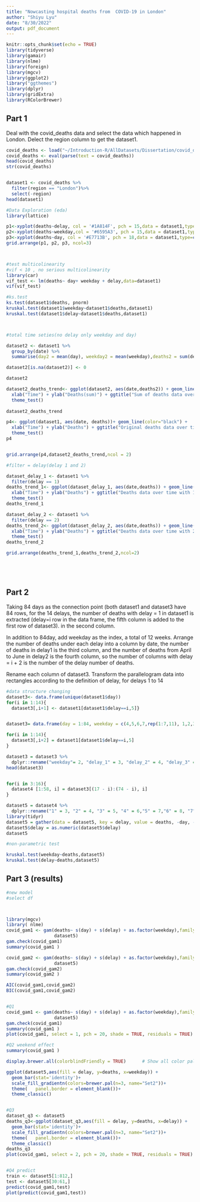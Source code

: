 ---
title: "Nowcasting hospital deaths from  COVID-19 in London"
author: "Shiyu Lyu"
date: "8/30/2022"
output: pdf_document
---

```{r setup, include=FALSE}
knitr::opts_chunk$set(echo = TRUE)
library(tidyverse)
library(gamair)
library(nlme)
library(foreign)
library(mgcv)
library(ggplot2)
library("ggthemes")
library(dplyr) 
library(gridExtra)
library(RColorBrewer)
```

## Part 1

Deal with the covid_deaths data and select the data which happened in London. Delect the region column
to get the dataset1.

```{r ，echo=FALSE}


covid_deaths <- load("~/Introduction-R/AllDatasets/Dissertation/covid_deaths.RData")
covid_deaths <- eval(parse(text = covid_deaths))
head(covid_deaths)
str(covid_deaths)


dataset1 <- covid_deaths %>%
  filter(region == "London")%>%
  select(-region)
head(dataset1)

#Data Exploration (eda)
library(lattice)

p1<-xyplot(deaths~delay, col = '#1A814F', pch = 15,data = dataset1,type=c("p","r"))
p2<-xyplot(deaths~weekday,col = '#6595A3', pch = 15,data = dataset1,type=c("p","r"))
p3<-xyplot(deaths~day, col = '#E7713B', pch = 18,data = dataset1,type=c("p","r"))
grid.arrange(p1, p2, p3, ncol=3)



#test multicolinearity
#vif < 10 , no serious multicolinearity
library(car)
vif_test <- lm(deaths~ day+ weekday + delay,data=dataset1)
vif(vif_test)

#ks.test
ks.test(dataset1$deaths, pnorm)
kruskal.test(dataset1$weekday~dataset1$deaths,dataset1)
kruskal.test(dataset1$delay~dataset1$deaths,dataset1)



#total time seties(no delay only weekday and day)

dataset2 <- dataset1 %>%
  group_by(date) %>%
  summarise(day2 = mean(day), weekday2 = mean(weekday),deaths2 = sum(deaths))

dataset2[is.na(dataset2)] <- 0

dataset2

dataset2_deaths_trend<- ggplot(dataset2, aes(date,deaths2)) + geom_line(color="black") +
  xlab("Time") + ylab("Deaths(sum)") + ggtitle("Sum of deaths data over time ")+
  theme_test()
  
dataset2_deaths_trend

p4<- ggplot(dataset1, aes(date, deaths))+ geom_line(color="black") +
  xlab("Time") + ylab("Deaths") + ggtitle("Original deaths data over time")+
  theme_test()
p4


grid.arrange(p4,dataset2_deaths_trend,ncol = 2)

#filter = delay(delay 1 and 2)

dataset_delay_1 <- dataset1 %>%
  filter(delay == 1)
deaths_trend_1<- ggplot(dataset_delay_1, aes(date,deaths)) + geom_line(color="black") +
  xlab("Time") + ylab("Deaths") + ggtitle("Deaths data over time with 1 delay")+
  theme_test()
deaths_trend_1

dataset_delay_2 <- dataset1 %>%
  filter(delay == 2)
deaths_trend_2<- ggplot(dataset_delay_2, aes(date,deaths)) + geom_line(color="black") +
  xlab("Time") + ylab("Deaths") + ggtitle("Deaths data over time with 2 delay")+
  theme_test()
deaths_trend_2

grid.arrange(deaths_trend_1,deaths_trend_2,ncol=2)






```


## Part 2

Taking 84 days as the connection point (both dataset1 and dataset3 have 84 rows, for the 14 delays, the number of deaths with delay = 1 in dataset1 is extracted (delay=i row in the data frame, the fifth column is added to the first row of dataset3). in the second column.

In addition to 84day, add weekday as the index, a total of 12 weeks.
Arrange the number of deaths under each delay into a column by date, the number of deaths in delay1 is the third column, and the number of deaths from April to June in delay2 is the fourth column, so the number of columns with delay = i + 2 is the number of the delay number of deaths.

Rename each column of dataset3. Transform the parallelogram data into rectangles according to the definition of delay, for delays 1 to 14

```{r , echo=FALSE}

#data structure changing
dataset3<- data.frame(unique(dataset1$day))
for(i in 1:14){
  dataset3[,i+1] <- dataset1[dataset1$delay==i,5]}


dataset3= data.frame(day = 1:84, weekday = c(4,5,6,7,rep(1:7,11), 1,2,3))

for(i in 1:14){
  dataset3[,i+2] = dataset1[dataset1$delay==i,5]
}

dataset3 = dataset3 %>%
  dplyr::rename("weekday"= 2, "delay_1" = 3, "delay_2" = 4, "delay_3" = 5, "delay_4" = 6,"delay_5" = 7,"delay_6" = 8, "delay_7" = 9, "delay_8" = 10, "delay_9" = 11, "delay_10" = 12,"delay_11" = 13, "delay_12" = 14, "delay_13" = 15, "delay_14" = 16) 
head(dataset3)


for(i in 3:16){
  dataset4 [1:58, i] = dataset3[(17 - i):(74 - i), i]
}                 

dataset5 = dataset4 %>%
  dplyr::rename("1" = 3, "2" = 4, "3" = 5, "4" = 6,"5" = 7,"6" = 8, "7" = 9, "8" = 10, "9" = 11, "10" = 12,"11" =13, "12" = 14, "13" = 15, "14" = 16) 
library(tidyr)
dataset5 = gather(data = dataset5, key = delay, value = deaths, -day, -weekday)
dataset5$delay = as.numeric(dataset5$delay)
dataset5

#non-parametric test

kruskal.test(weekday~deaths,dataset5)
kruskal.test(delay~deaths,dataset5)
```

## Part 3 (results)

```{r , echo=FALSE}
#new model
#select df



library(mgcv)
library( nlme)
covid_gam1 <- gam(deaths~ s(day) + s(delay) + as.factor(weekday),family = nb(link = "log"),
                  dataset5)
gam.check(covid_gam1)
summary(covid_gam1 )

covid_gam2 <- gam(deaths~ s(day) + s(delay) + as.factor(weekday),family = poisson(link = "log"),
                  dataset5)
gam.check(covid_gam2)
summary(covid_gam2 )

AIC(covid_gam1,covid_gam2)
BIC(covid_gam1,covid_gam2)


#Q1
covid_gam1 <- gam(deaths~ s(day) + s(delay) + as.factor(weekday),family = nb(link = "log"),
                  dataset5)
gam.check(covid_gam1)
summary(covid_gam1 )
plot(covid_gam1, select = 1, pch = 20, shade = TRUE, residuals = TRUE)

#Q2 weekend effect
summary(covid_gam1 )

display.brewer.all(colorblindFriendly = TRUE)      # Show all color palettes

ggplot(dataset5,aes(fill = delay, y=deaths, x=weekday)) +
  geom_bar(stat='identity')+
  scale_fill_gradientn(colors=brewer.pal(n=3, name="Set2"))+
  theme(   panel.border = element_blank())+
  theme_classic()


#Q3
dataset_q3 <- dataset5
deaths_q3<-ggplot(dataset_q3,aes(fill = delay, y=deaths, x=delay)) +
  geom_bar(stat='identity')+
  scale_fill_gradientn(colors=brewer.pal(n=3, name="Set2"))+
  theme(   panel.border = element_blank())+
  theme_classic()
deaths_q3
plot(covid_gam1, select = 2, pch = 20, shade = TRUE, residuals = TRUE)


#Q4 predict
train <- dataset5[1:812,]
test <- dataset5[30:61,]
predict(covid_gam1,test)
plot(predict(covid_gam1,test))

```